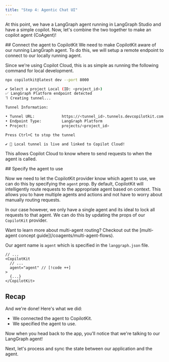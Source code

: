```yaml
---
title: "Step 4: Agentic Chat UI"
---
```


At this point, we have a LangGraph agent running in LangGraph Studio and have a simple copilot. Now, let's 
combine the two together to make an copilot agent (CoAgent)!

<Steps>
<Step>
## Connect the agent to CopilotKit
We need to make CopilotKit aware of our running LangGraph agent. To do this, we will setup a remote 
endpoint to connect to our locally running agent.

Since we're using Copilot Cloud, this is as simple as running the following command for local development.

```bash
npx copilotkit@latest dev --port 8000
```
```sh
✔ Select a project Local (ID: <project_id>)
✅ LangGraph Platform endpoint detected
⠹ Creating tunnel...

Tunnel Information:

• Tunnel URL:            https://<tunnel_id>.tunnels.devcopilotkit.com
• Endpoint Type:         LangGraph Platform
• Project:               projects/<project_id>

Press Ctrl+C to stop the tunnel

✔ 🚀 Local tunnel is live and linked to Copilot Cloud!
```

This allows Copilot Cloud to know where to send requests to when the agent is called.

</Step>
<Step>
## Specify the agent to use

Now we need to let the CopilotKit provider know which agent to use, we can do this by specifying the `agent` prop.
<Accordions>
<Accordion title="Multi-Agent Routing">
By default, CopilotKit will intelligently route requests to the appropriate agent based on context. This allows 
you to have multiple agents and actions and not have to worry about manually routing requests.

In our case however, we only have a single agent and its ideal to lock all requests to that agent. We can do this
by updating the props of our `CopilotKit` provider.

<Callout>
Want to learn more about multi-agent routing? Checkout out the [multi-agent concept guide](/coagents/multi-agent-flows).
</Callout>

</Accordion>
</Accordions>

Our agent name is `agent` which is specified in the `langgraph.json` file.

```tsx title="frontend/src/app/layout.tsx"
// ...
<CopilotKit
  // ...
  agent="agent" // [!code ++]
>
  {...}
</CopilotKit>
```
</Step>
</Steps>

## Recap
And we're done! Here's what we did:

- We connected the agent to CopilotKit.
- We specified the agent to use.

Now when you head back to the app, you'll notice that we're talking to our LangGraph agent!

<Frame>
  <ImageZoom src="/images/coagents/tutorials/research-ana/fe-step-4-finish.png" alt="step-4-finish" height={1000} width={1000} />
</Frame>

Next, let's process and sync the state between our application and the agent.